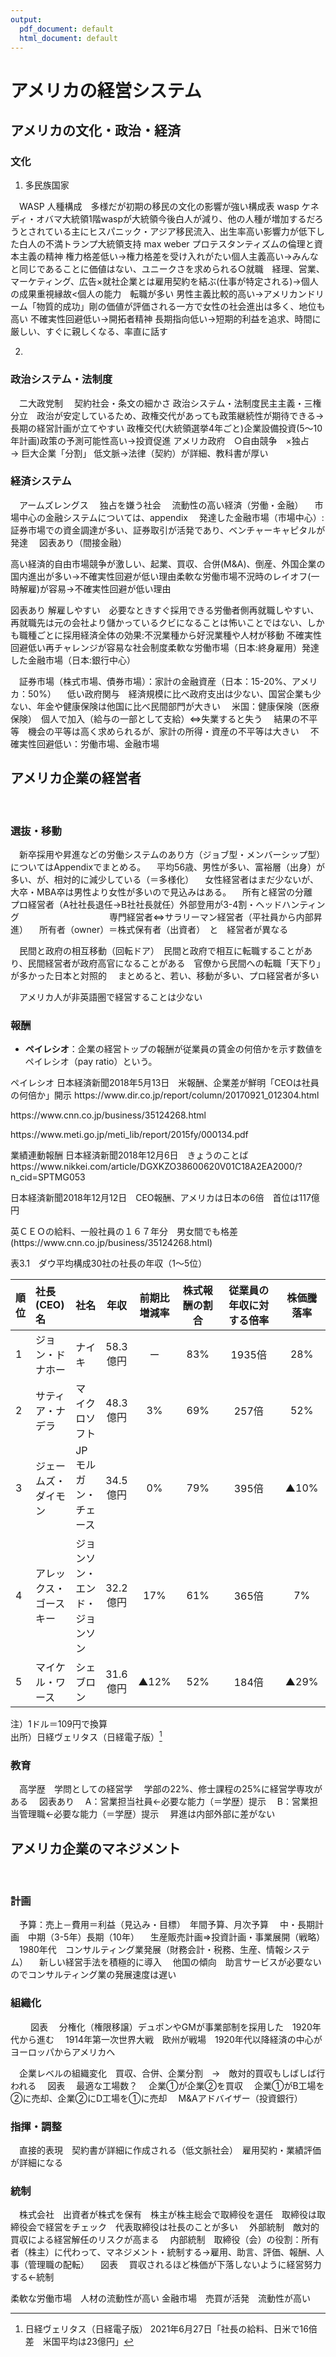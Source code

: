 ```yaml
---
output:
  pdf_document: default
  html_document: default
---
```

# アメリカの経営システム {#usa}

## アメリカの文化・政治・経済

### 文化 {#us-culture}

1. 多民族国家 　

　WASP
人種構成　多様だが初期の移民の文化の影響が強い構成表
wasp ケネディ・オバマ大統領1階waspが大統領今後白人が減り、他の人種が増加するだろうとされている主にヒスパニック・アジア移民流入、出生率高い影響力が低下した白人の不満トランプ大統領支持
max weber プロテスタンティズムの倫理と資本主義の精神
権力格差低い→権力格差を受け入れがたい個人主義高い→みんなと同じであることに価値はない、ユニークさを求められる○就職　経理、営業、マーケティング、広告×就社企業とは雇用契約を結ぶ(仕事が特定される)→個人の成果重視縁故<個人の能力　転職が多い
男性主義比較的高い→アメリカンドリーム「物質的成功」剛の価値が評価される一方で女性の社会進出は多く、地位も高い
不確実性回避低い→開拓者精神
長期指向低い→短期的利益を追求、時間に厳しい、すぐに親しくなる、率直に話す

2. 



### 政治システム・法制度 {#us-politics}

　二大政党制
　契約社会・条文の細かさ
政治システム・法制度民主主義・三権分立　政治が安定しているため、政権交代があっても政策継続性が期待できる→長期の経営計画が立てやすい
政権交代(大統領選挙4年ごと)企業設備投資(5〜10年計画)政策の予測可能性高い→投資促進
アメリカ政府　○自由競争　×独占　→ 巨大企業「分割」
低文脈→法律（契約）が詳細、教科書が厚い

### 経済システム {#us-economy}

　アームズレングス
　独占を嫌う社会
　流動性の高い経済（労働・金融）
　市場中心の金融システムについては、appendix
　発達した金融市場（市場中心）:証券市場での資金調達が多い、証券取引が活発であり、ベンチャーキャピタルが発達
　図表あり（間接金融）

高い経済的自由市場競争が激しい、起業、買収、合併(M&A)、倒産、外国企業の国内進出が多い→不確実性回避が低い理由柔軟な労働市場不況時のレイオフ(一時解雇)が容易→不確実性回避が低い理由

図表あり
解雇しやすい　必要なときすぐ採用できる労働者側再就職しやすい、再就職先は元の会社より儲かっているクビになることは怖いことではない、しかも職種ごとに採用経済全体の効果:不況業種から好況業種や人材が移動
不確実性回避低い再チャレンジが容易な社会制度柔軟な労働市場（日本:終身雇用）発達した金融市場（日本:銀行中心）

　証券市場（株式市場、債券市場）：家計の金融資産（日本：15-20%、アメリカ：50%）
　低い政府関与　経済規模に比べ政府支出は少ない、国営企業も少ない、年金や健康保険は他国に比べ民間部門が大きい
　米国：健康保険（医療保険）　個人で加入（給与の一部として支給）⇔失業すると失う
　結果の不平等　機会の平等は高く求められるが、家計の所得・資産の不平等は大きい
　不確実性回避低い：労働市場、金融市場

## アメリカ企業の経営者 {#us-manager}
<br>

### 選抜・移動 {#us-selection}
　新卒採用や昇進などの労働システムのあり方（ジョブ型・メンバーシップ型）についてはAppendixでまとめる。
　平均56歳、男性が多い、富裕層（出身）が多い、が、相対的に減少している（＝多様化）
　女性経営者はまだ少ないが、大卒・MBA卒は男性より女性が多いので見込みはある。
　所有と経営の分離　プロ経営者（A社社長退任→B社社長就任）外部登用が3-4割・ヘッドハンティング
　　　　　　　　　　専門経営者⇔サラリーマン経営者（平社員から内部昇進）
　所有者（owner）＝株式保有者（出資者）　と　経営者が異なる

　民間と政府の相互移動（回転ドア）　民間と政府で相互に転職することがあり、民間経営者が政府高官になることがある　官僚から民間への転職「天下り」が多かった日本と対照的
　まとめると、若い、移動が多い、プロ経営者が多い

　アメリカ人が非英語圏で経営することは少ない

### 報酬 {#us-payment}

<!--
　大企業経営者　11.3億円　日本は1億円以上出す企業は少ない
　ストックオプション　一定期間内にあらかじめ決められた価格で所属する会社から自社株式を購入できる権利
　高報酬はプロ経営者が多いことが背景にある　外部登用の際、成功報酬としてストックオプションが付与されることが多い
-->

* **ペイレシオ**：企業の経営トップの報酬が従業員の賃金の何倍かを示す数値をペイレシオ（pay ratio）という。  

ペイレシオ
日本経済新聞2018年5月13日　米報酬、企業差が鮮明「CEOは社員の何倍か」開示
https://www.dir.co.jp/report/column/20170921_012304.html

https://www.cnn.co.jp/business/35124268.html

https://www.meti.go.jp/meti_lib/report/2015fy/000134.pdf

業績連動報酬
日本経済新聞2018年12月6日　きょうのことば
https://www.nikkei.com/article/DGXKZO38600620V01C18A2EA2000/?n_cid=SPTMG053


日本経済新聞2018年12月12日　CEO報酬、アメリカは日本の6倍　首位は117億円 

英ＣＥＯの給料、一般社員の１６７年分　男女間でも格差
(https://www.cnn.co.jp/business/35124268.html)


表3.1　ダウ平均構成30社の社長の年収（1～5位）

|順位|社長(CEO)名|社名|年収|前期比増減率|株式報酬の割合|従業員の年収に対する倍率|株価騰落率|
|:---|:----------|:---|:--:|:----------:|:------------:|:------------------:|:------------:|
|1|ジョン・ドナホー	       |ナイキ	                       |58.3億円|	ー   |83% |1935倍	|28%|
|2|サティア・ナデラ	       |マイクロソフト	               |48.3億円|	3%	 |69% |257倍	|52%|
|3|ジェームズ・ダイモン    |JPモルガン・チェース	         |34.5億円|	0%	 |79% |395倍	|▲10%|
|4|アレックス・ゴースキー  |ジョンソン・エンド・ジョンソン |32.2億円|	17%	 |61% |365倍	|7%|
|5|マイケル・ワース	       |シェブロン	                   |31.6億円|	▲12% |52% |184倍	|▲29%|


注）1ドル＝109円で換算  
出所）日経ヴェリタス（日経電子版）[^1]

[^1]:日経ヴェリタス（日経電子版） 2021年6月27日「社長の給料、日米で16倍差　米国平均は23億円」

### 教育 {#us-education}

　高学歴　学問としての経営学
　学部の22%、修士課程の25%に経営学専攻がある
　図表あり
　A：営業担当社員←必要な能力（＝学歴）提示
　B：営業担当管理職←必要な能力（＝学歴）提示
　昇進は内部外部に差がない

## アメリカ企業のマネジメント {#us-management}
<br>

### 計画 {#us-plan}

　予算：売上－費用＝利益（見込み・目標）　年間予算、月次予算
　中・長期計画　中期（3-5年）長期（10年）
　生産販売計画⇒投資計画・事業展開（戦略）
　1980年代　コンサルティング業発展（財務会計・税務、生産、情報システム）
　新しい経営手法を積極的に導入
　他国の傾向　助言サービスが必要ないのでコンサルティング業の発展速度は遅い

### 組織化 {#us-organization}
　
　図表
　分権化（権限移譲）デュポンやGMが事業部制を採用した　1920年代から進む
　1914年第一次世界大戦　欧州が戦場　1920年代以降経済の中心がヨーロッパからアメリカへ

　企業レベルの組織変化　買収、合併、企業分割　→　敵対的買収もしばしば行われる
　図表
　最適な工場数？
　企業①が企業②を買収
　企業①がB工場を②に売却、企業②にD工場を①に売却
　M&Aアドバイザー（投資銀行）

### 指揮・調整 {#us-command}

　直接的表現　契約書が詳細に作成される（低文脈社会）　雇用契約・業績評価が詳細になる

### 統制 {#us-control}

　株式会社　出資者が株式を保有　株主が株主総会で取締役を選任　取締役は取締役会で経営をチェック　代表取締役は社長のことが多い
　外部統制　敵対的買収による経営解任のリスクが高まる
　内部統制　取締役（会）の役割：所有者（株主）に代わって、マネジメント・統制する→雇用、助言、評価、報酬、人事（管理職の配転）
　図表
　買収されるほど株価が下落しないように経営努力する←統制

柔軟な労働市場　人材の流動性が高い
金融市場　売買が活発　流動性が高い



